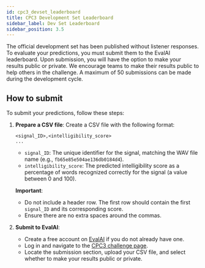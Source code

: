 ```yaml
---
id: cpc3_devset_leaderboard
title: CPC3 Development Set Leaderboard
sidebar_label: Dev Set Leaderboard
sidebar_position: 3.5
---
```


The official development set has been published without listener responses. To evaluate your predictions, you must submit them to the EvalAI leaderboard. Upon submission, you will have the option to make your results public or private. We encourage teams to make their results public to help others in the challenge. A maximum of 50 submissions can be made during the development cycle.

## How to submit

To submit your predictions, follow these steps:

1. **Prepare a CSV file**: Create a CSV file with the following format:

   ```csv
   <signal_ID>,<intelligibility_score>
   ...
   ```

   - `signal_ID`: The unique identifier for the signal, matching the WAV file name (e.g., `fb65e85e504ae136db0184d4`).
   - `intelligibility_score`: The predicted intelligibility score as a percentage of words recognized correctly for the signal (a value between 0 and 100).

   **Important**:
   - Do not include a header row. The first row should contain the first `signal_ID` and its corresponding score.
   - Ensure there are no extra spaces around the commas.

2. **Submit to EvalAI**:
   - Create a free account on [EvalAI](https://eval.ai) if you do not already have one.
   - Log in and navigate to the [CPC3 challenge page](https://eval.ai/web/challenges/challenge-page/2506/leaderboard/6259).
   - Locate the submission section, upload your CSV file, and select whether to make your results public or private.
